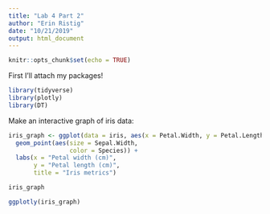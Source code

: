```yaml
---
title: "Lab 4 Part 2"
author: "Erin Ristig"
date: "10/21/2019"
output: html_document
---
```


```r
knitr::opts_chunk$set(echo = TRUE)
```

First I'll attach my packages!
```r

library(tidyverse)
library(plotly)
library(DT)
```

Make an interactive graph of iris data:
```r
iris_graph <- ggplot(data = iris, aes(x = Petal.Width, y = Petal.Length)) +
  geom_point(aes(size = Sepal.Width,
                 color = Species)) +
  labs(x = "Petal width (cm)",
       y = "Petal length (cm)",
       title = "Iris metrics")

iris_graph

ggplotly(iris_graph)
```

